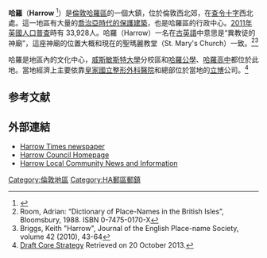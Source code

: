 {{infobox UK place
|中文名 =  哈羅
|country = 英格蘭
|region=   倫敦
|population=              33,928
|population_ref=          <ref>{{cite web |url=http://data.london.gov.uk/2011-census-ward-pop |title=存档副本 |accessdate=2014-06-09 |deadurl=yes |archiveurl=https://web.archive.org/web/20140222202755/http://data.london.gov.uk/2011-census-ward-pop |archivedate=2014-02-22 }}</ref>
|static_image_name=       Department store, Harrow - geograph.org.uk - 99134.jpg
|static_image_caption=    鎮中心的車站街（Station Road）
|official_name=            Harrow
|london_borough=          Harrow
|constituency_westminster= [[東哈羅_(英國國會選區)|東哈羅]]<br/>[[西哈羅_(英國國會選區)|西哈羅]]
|post_town=               Harrow
|postcode_district=        HA1
|postcode_area=            HA   
|dial_code=                020
|os_grid_reference=        TQ145885
|latitude=                 51.5836
|longitude=                -0.3464
|charingX_distance_mi=     11
|charingX_direction=       ESE
}}

'''哈羅'''（'''Harrow''' {{IPAc-en|ˈ|h|ær|oʊ}}<ref>{{citation|last=Wells|first=John C.|year=2008|title=Longman Pronunciation Dictionary|edition=3rd|publisher=Longman|page=368|isbn=9781405881180}}</ref>）是[[倫敦|倫敦]][[哈羅區|哈羅區]]的一個大鎮，位於倫敦西北郊，在[[查令十字|查令十字]]西北{{convert|10.5|mi}}處。這一地區有大量的[[喬治亞式建築|喬治亞時代的保護建築]]，也是哈羅區的行政中心。[[2011年英國人口普查|2011年英國人口普查]]時有 33,928人。哈羅（Harrow）一名在[[古英語|古英語]]中意思是“異教徒的神廟”，這座神廟的位置大概和現在的聖瑪麗教堂（St. Mary's Church）一致。<ref>Room, Adrian: “Dictionary of Place-Names in the British Isles”, Bloomsbury, 1988. ISBN 0-7475-0170-X</ref><ref>Briggs, Keith "Harrow", Journal of the English Place-name Society, volume 42 (2010), 43-64</ref>

哈羅是地區內的文化中心，[[威斯敏斯特大學|威斯敏斯特大學]]分校區和[[哈羅公學|哈羅公學]]、[[哈羅高中|哈羅高中]]都位於此地。當地經濟上主要依靠[[皇家國立整形外科醫院|皇家國立整形外科醫院]]和總部位於當地的[[立博|立博]]公司。<ref>[http://www.harrow.gov.uk/www2/documents/s63118/draft%20of%20Core%20Strategy.pdf Draft Core Strategy] {{Wayback|url=http://www.harrow.gov.uk/www2/documents/s63118/draft%20of%20Core%20Strategy.pdf |date=20141015184449 }} Retrieved on 20 October 2013.</ref>

==参考文献==
{{reflist}}

==外部連結==
*[http://www.harrowtimes.co.uk/ Harrow Times newspaper]{{Wayback|url=http://www.harrowtimes.co.uk/ |date=20141222213717 }}
*[http://www.harrow.gov.uk Harrow Council Homepage]{{Wayback|url=http://www.harrow.gov.uk/ |date=20141218145141 }}
*[https://web.archive.org/web/20140116120327/http://www.harrowdirect.co.uk/ Harrow Local Community News and Information]

{{倫敦地區}}

[[Category:倫敦地區|Category:倫敦地區]]
[[Category:HA郵區郵鎮|Category:HA郵區郵鎮]]